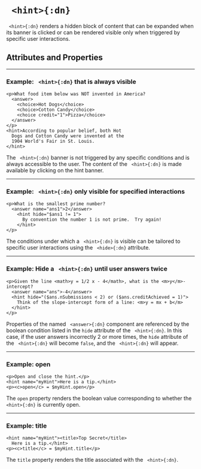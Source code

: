 

# ` <hint>{:dn}`



` <hint>{:dn}` renders a hidden block of content that can be expanded when its banner is clicked 
or can be rendered visible only when triggered by specific user interactions.


## Attributes and Properties 
 <AttrDisplay name='hint'/> 
 <PropDisplay name='hint'/>



---

### Example: ` <hint>{:dn}` that is always visible


```doenet-editor-horiz
<p>What food item below was NOT invented in America?
  <answer>
    <choice>Hot Dogs</choice>
    <choice>Cotton Candy</choice>
    <choice credit="1">Pizza</choice>
  </answer>
</p>
<hint>According to popular belief, both Hot
  Dogs and Cotton Candy were invented at the
  1904 World's Fair in St. Louis.
</hint> 
```



The ` <hint>{:dn}` banner is not triggered by any specific conditions and is always accessible to the user. The content of the ` <hint>{:dn}` is made available by clicking on the hint banner. 



---

### Example: ` <hint>{:dn}` only visible for specified interactions


```doenet-editor-horiz
<p>What is the smallest prime number?
  <answer name="ans1">2</answer>
    <hint hide="$ans1 != 1">
      By convention the number 1 is not prime.  Try again!
    </hint>
</p>
```



The conditions under which a ` <hint>{:dn}` is visible can be tailored to specific user interactions using the ` <hide>{:dn}` attribute.



---

### Example: Hide a ` <hint>{:dn}` until user answers twice


```doenet-editor-horiz
<p>Given the line <math>y = 1/2 x - 4</math>, what is the <m>y</m>-intercept?
  <answer name="ans">-4</answer>
  <hint hide="($ans.nSubmissions < 2) or ($ans.creditAchieved = 1)">
    Think of the slope-intercept form of a line: <m>y = mx + b</m>
  </hint>
</p>
```



Properties of the named ` <answer>{:dn}` component are referenced by the boolean condition listed in the `hide` attribute of the ` <hint>{:dn}`. In this case, if the user answers incorrectly 2 or more times, the `hide` attribute of the ` <hint>{:dn}` will become `false`, and the ` <hint>{:dn}` will appear.



---

### Example: open


```doenet-editor-horiz
<p>Open and close the hint.</p>
<hint name="myHint">Here is a tip.</hint>
<p><c>open</c> = $myHint.open</p>
```



The `open` property renders the boolean value corresponding to whether the ` <hint>{:dn}` is currently open.



---

### Example: title


```doenet-editor-horiz
<hint name="myHint"><title>Top Secret</title>
  Here is a tip.</hint>
<p><c>title</c> = $myHint.title</p>
```



The `title` property renders the title associated with the ` <hint>{:dn}`.


